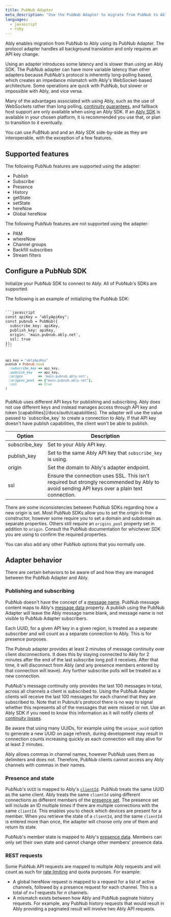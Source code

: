 ```yaml
---
title: PubNub Adapter
meta_description: "Use the PubNub Adapter to migrate from PubNub to Ably by only changing your API key."
languages:
  - javascript
  - ruby
---
```


Ably enables migration from PubNub to Ably using its PubNub Adapter. The protocol adapter handles all background translation and only requires an API key change.

Using an adapter introduces some latency and is slower than using an Ably SDK. The PubNub adapter can have more variable latency than other adapters because PubNub's protocol is inherently long-polling based, which creates an impedance mismatch with Ably's WebSocket-based architecture. Some operations are quick with PubNub, but slower or impossible with Ably, and vice versa.

Many of the advantages associated with using Ably, such as the use of WebSockets rather than long polling, [continuity guarantees](https://ably.com/four-pillars-of-dependability), and fallback host support are only available when using an Ably SDK. If an [Ably SDK](/docs/sdks) is available in your chosen platform, it is recommended you use that, or plan to transition to it eventually.

You can use PuBNub and and an Ably SDK side-by-side as they are interoperable, with the exception of a few features.

## Supported features <a id="features"/>

The following PubNub features are supported using the adapter:

* Publish
* Subscribe
* Presence
* History
* getState
* setState
* hereNow
* Global hereNow

The following PubNub features are not supported using the adapter:

* PAM
* whereNow
* Channel groups
* Backfill subscribes
* Stream filters

## Configure a PubNub SDK <a id="configure"/>

Initialize your PubNub SDK to connect to Ably. All of PubNub's SDKs are supported.

The following is an example of initializing the PubNub SDK:

<Code>
```javascript
const apiKey = "ablyApiKey";
const pubnub = PubNub({
  subscribe_key: apiKey,
  publish_key: apiKey,
  origin: 'main.pubnub.ably.net',
  ssl: true
});
```

```ruby
api_key = "ablyApiKey"
pubnub = Pubnub.new(
  :subscribe_key => api_key,
  :publish_key   => api_key,
  :origin        => 'main.pubnub.ably.net',
  :origins_pool  => ["main.pubnub.ably.net"],
  :ssl           => true
)
```
</Code>

<Aside data-type='note'>
PubNub uses different API keys for publishing and subscribing. Ably does not use different keys and instead manages access through API key and token [capabilities](/docs/auth/capabilities). The adapter will use the value passed to `subscribe_key` to create a connection to Ably. If that API key doesn't have publish capabilities, the client won't be able to publish.
</Aside>

| Option | Description |
|--------|-------------|
| subscribe_key | Set to your Ably API key. |
| publish_key | Set to the same Ably API key that `subscribe_key` is using. |
| origin | Set the domain to Ably's adapter endpoint. |
| ssl | Ensure the connection uses SSL. This isn't required but strongly recommended by Ably to avoid sending API keys over a plain text connection. |

There are some inconsistencies between PubNub SDKs regarding how a new origin is set. Most PubNub SDKs allow you to set the origin in the constructor, however some require you to set a domain and subdomain as separate properties. Others still require an `origins_pool` property set in addition to `origin`. Consult the PubNub documentation for whichever SDK you are using to confirm the required properties.

You can also add any other PubNub options that you normally use.

## Adapter behavior <a id="behavior"/>

There are certain behaviors to be aware of and how they are managed between the PubNub Adapter and Ably.

### Publishing and subscribing <a id="publishing"/>

PubNub doesn't have the concept of a [message name](/docs/api/realtime-sdk/messages#name). PubNub message content maps to Ably's [message data](/docs/api/realtime-sdk/messages#data) property. A publish using the PubNub Adapter will leave the Ably message name blank, and message name is not visible to PubNub Adapter subscribers.

Each UUID, for a given API key in a given region, is treated as a separate subscriber and will count as a separate connection to Ably. This is for presence purposes.

The Pubnub adapter provides at least 2 minutes of message continuity over client disconnections. It does this by staying connected to Ably for 2 minutes after the end of the last subscribe long poll it receives. After that time, it will disconnect from Ably (and any presence members entered by that connection will leave). Any further subscribe polls will be treated as a new connection.

PubNub's message continuity only provides the last 100 messages in total, across all channels a client is subscribed to. Using the PubNub Adapter clients will receive the last 100 messages for each channel that they are subscribed to. Note that in Pubnub's protocol there is no way to signal whether this represents all of the messages that were missed or not. Use an Ably SDK if you need to know this information as it will notify clients of [continuity losses](/docs/channels#non-fatal-errors).

Be aware that using many UUIDs, for example using the `unique_uuid` option to generate a new UUID on page refresh, during development may result in connection counts increasing quickly as each connection will stay alive for at least 2 minutes.

Ably allows commas in channel names, however PubNub uses them as delimiters and does not. Therefore, PubNub clients cannot access any Ably channels with commas in their names.

### Presence and state <a id="presence"/>

PubNub's `UUID` is mapped to Ably's [`clientId`](/docs/api/realtime-sdk/messages#clientid). PubNub treats the same UUID as the same client. Ably treats the same `clientId` using different connections as different members of the [presence set](/docs/presence-occupancy/presence). The presence set will include an ID multiple times if there are multiple connections with the same `clientId`. This enables you to check which devices are present for a member. When you retrieve the state of a `clientId`, and the same `clientId` is entered more than once, the adapter will choose only one of them and return its state.

PubNub's member state is mapped to Ably's [presence data](/docs/presence-occupancy/presence#member-data). Members can only set their own state and cannot change other members' presence data.

### REST requests <a id="rest"/>

Some PubNub API requests are mapped to multiple Ably requests and will count as such for [rate limiting](/docs/platform/pricing/limits) and quota purposes. For example:

* A global hereNow request is mapped to a request for a list of active channels, followed by a presence request for each channel. This is a total of *n+1* requests for *n* channels.
* A mismatch exists between how Ably and PubNub paginate history requests. For example, any PubNub history requests that would result in Ably providing a paginated result will involve two Ably API requests.
